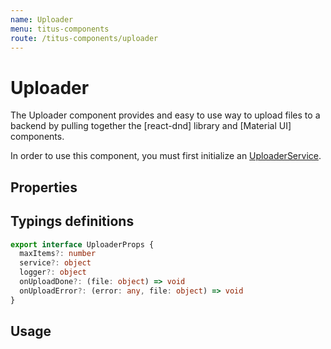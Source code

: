 ```yaml
---
name: Uploader
menu: titus-components
route: /titus-components/uploader
---
```



# Uploader

The Uploader component provides and easy to use way to upload files to a backend by pulling together the [react-dnd] library and [Material UI] components.

In order to use this component, you must first initialize an [UploaderService](/titus-components/uploader-service).

## Properties

<PropsTable of={UploaderBase} />

## Typings definitions

```ts
export interface UploaderProps {
  maxItems?: number
  service?: object
  logger?: object
  onUploadDone?: (file: object) => void
  onUploadError?: (error: any, file: object) => void
}
```

## Usage

<Playground>
  <Uploader
    maxItems={1}
    service={service}
    onUploadDone={console.log}
    onUploadError={console.log}
  />
</Playground>

